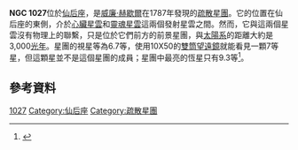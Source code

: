 {{short description|在仙后座的一個疏散星團。}}
{{Infobox cluster
| name = NGC 1027
| image = NGC 1027.png
| caption = NGC 1027（取自Stellarium）
| credit =
| type = [[疏散星團|疏散星團]]
| epoch = [[曆元#儒略年和J2000|J2000]]
| constellation = [[仙后座|仙后座]]
| ra = {{RA|02|42|43}}<ref name="simbad">
{{cite simbad
| title=NGC 1027
| access-date=2015-06-19
}}</ref>
| dec = {{DEC|+61|38|00}}<ref name="simbad"/>
| dist_ly = 3,100 [[光年|ly]]
| dist_pc = 950 [[秒差距|pc]]<ref name=survey2013>{{Cite web |url=http://www.aanda.org/articles/aa/abs/2013/10/aa22302-13/aa22302-13.html |title=Global survey of star clusters in the Milky Way. II. The catalogue of basic parameters. |accessdate=2020-10-20 |archive-date=2018-06-03 |archive-url=https://web.archive.org/web/20180603171931/https://www.aanda.org/articles/aa/abs/2013/10/aa22302-13/aa22302-13.html |dead-url=no }}</ref>
| appmag_v = 6.7 <ref name="simbad"/>
| size_v = 20'
| mass_msol =
| age = 3億5500萬年<ref name=survey2013/>
| notes =
| names = [[科林德目錄|Cr]] 30
}}
'''NGC 1027'''位於[[仙后座|仙后座]]，是[[威廉·赫歇爾|威廉·赫歇爾]]在1787年發現的[[疏散星團|疏散星團]]。它的位置在仙后座的東側，介於[[心臟星雲|心臟星雲]]和[[靈魂星雲|靈魂星雲]]這兩個發射星雲之間。然而，它與這兩個星雲沒有物理上的聯繫，只是位於它們前方的前景星團，與[[太陽系|太陽系]]的距離大約是3,000[[光年|光年]]。星團的視星等為6.7等，使用10X50的[[雙筒望遠鏡|雙筒望遠鏡]]就能看見一顆7等星，但這顆星並不是這個星團的成員；星團中最亮的恆星只有9.3等<ref>{{cite book|author=Craig Crossen|author2=Gerald Rhemann|name-list-style=amp|title=Sky Vistas: Astronomy for Binoculars and Richest-Field Telescopes|date=2012|publisher=Springer Science & Business Media|isbn=978-3-7091-0626-6|page=87|url=https://books.google.com/books?id=3vELBwAAQBAJ&pg=PA87|access-date=2020-10-20|archive-date=2020-08-06|archive-url=https://web.archive.org/web/20200806214627/https://books.google.com/books?id=3vELBwAAQBAJ&pg=PA87|dead-url=no}}</ref>。

{{NGCReference|1027}}

== 參考資料 ==
{{reflist}}

{{Ngc15}}
{{仙后座}}

[[Category:NGC天體|1027]]
[[Category:仙后座|Category:仙后座]]
[[Category:疏散星團|Category:疏散星團]]


{{Catalogs|NGC=1027}}